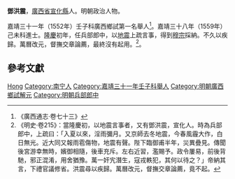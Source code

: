 {{明清人物信息框
| 姓名 = 鄧洪震
| 原名 =
| 圖片名稱= 
| 圖片大小 =
| 圖片說明 = 
| 最高職務 = 兵部郎中
| 國家 = 大明 
| 爵位 =
| 籍貫 = [[廣西省|廣西省]][[宣化縣_(隋朝)|宣化縣]]
| 族裔 = 
| 旗籍 = 
| 字號 = 
| 諡號 =
| 出生日期 = 生年不詳
| 出生地點 = [[廣西省|廣西省]][[宣化縣_(隋朝)|宣化縣]]
| 逝世日期 = 卒年不詳
| 逝世地點 = [[廣西省|廣西省]][[宣化縣_(隋朝)|宣化縣]]
| 墓葬 =
| 配偶 = 
| 親屬 = 
| 出身 =
* 嘉靖三十八年己未科進士
| 經歷 =
| 著作 =  
}}
'''鄧洪震'''，[[廣西省|廣西省]][[宣化縣_(隋朝)|宣化縣]]人。明朝政治人物。

嘉靖三十一年（1552年）壬子科廣西鄉試第一名舉人<ref>《廣西通志·卷七十三》</ref>。嘉靖三十八年（1559年）己未科進士。[[隆庆_(明朝)|隆慶]]初年，任兵部郎中，以[[地震|地震]]上疏言事，得到[[明穆宗|穆宗]]採納。不久以疾歸。萬曆改元，督撫交章論薦，最終沒有起用。<ref>《明史·卷215》：當隆慶初，以地震言事者，又有鄧洪震，宣化人。時為兵部郎中，上疏曰：「入夏以來，淫雨彌月。又京師去冬地震，今春風霾大作，白日無光。近大同又報雨雹傷物，地震有聲。陛下臨御甫半年，災異疊見。傳聞後宮游幸無時，嬪御相隨，後車充斥。左右近習，濫賜予。政令屢易，前後背馳，邪正混淆，用舍猶豫。萬一奸宄潛生，寇戎軼犯，其何以待之？」帝納其言，下禮官議修省。洪震尋以疾歸。萬曆改元，督撫交章論薦，竟不起。</ref>。

==參考文獻==
{{reflist}}

{{嘉靖三十八年己未科殿试金榜}}

{{Authority control}}
{{DEFAULTSORT:Deng鄧}}
[[Category:邓姓|Hong]]
[[Category:南宁人|Category:南宁人]]
[[Category:嘉靖三十一年壬子科舉人|Category:嘉靖三十一年壬子科舉人]]
[[Category:明朝廣西鄉試解元|Category:明朝廣西鄉試解元]]
[[Category:明朝兵部郎中|Category:明朝兵部郎中]]


{{明朝人物小作品}}